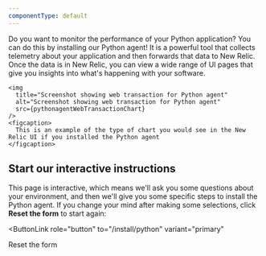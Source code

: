 ```yaml
---
componentType: default
---
```




Do you want to monitor the performance of your Python application? You can do this by installing our Python agent! It is a powerful tool that collects telemetry about your application and then forwards that data to New Relic. Once the data is in New Relic, you can view a wide range of UI pages that give you insights into what's happening with your software.


    <img
      title="Screenshot showing web transaction for Python agent"
      alt="Screenshot showing web transaction for Python agent"
      src={pythonagentWebTransactionChart}
    />
    <figcaption>
      This is an example of the type of chart you would see in the New Relic UI if you installed the Python agent
    </figcaption>

## Start our interactive instructions

This page is interactive, which means we'll ask you some questions about your environment, and then we'll give you some specific steps to install the Python agent. If you change your mind after making some selections, click **Reset the form** to start again:

<ButtonLink
  role="button"
  to="/install/python"
  variant="primary"
>
  Reset the form
</ButtonLink>